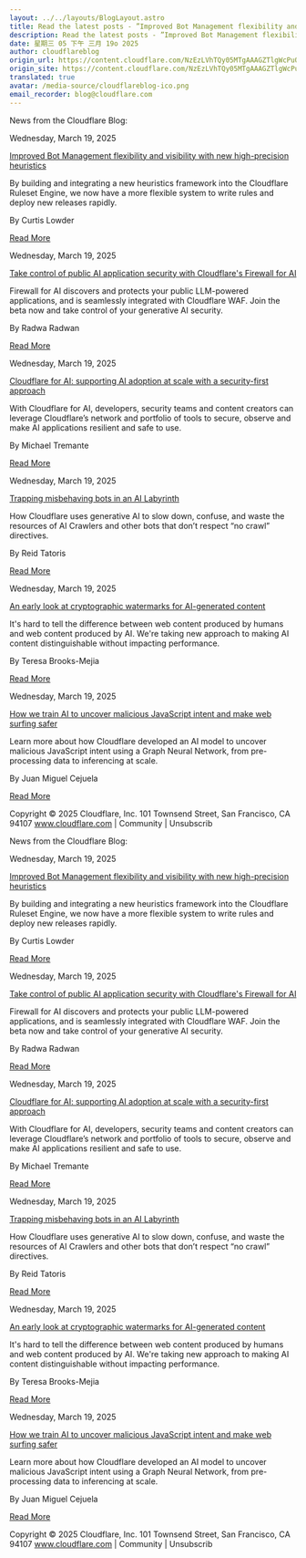 ```yaml
---
layout: ../../layouts/BlogLayout.astro
title: Read the latest posts - ”Improved Bot Management flexibility and visibility with new high-precision heuristics”
description: Read the latest posts - ”Improved Bot Management flexibility and visibility with new high-precision heuristics”
date: 星期三 05 下午 三月 19o 2025
author: cloudflareblog
origin_url: https://content.cloudflare.com/NzEzLVhTQy05MTgAAAGZTlgWcPuOJBqzWa7nCefzgzY8YlO8IFFWiMSgMXF7fXGafcKqytnj0FLevoDlA1ckw1ncRgc=
origin_site: https://content.cloudflare.com/NzEzLVhTQy05MTgAAAGZTlgWcPuOJBqzWa7nCefzgzY8YlO8IFFWiMSgMXF7fXGafcKqytnj0FLevoDlA1ckw1ncRgc=
translated: true
avatar: /media-source/cloudflareblog-ico.png
email_recorder: blog@cloudflare.com
---
```



<Reference client:only="react" title="Read the latest posts - ”Improved Bot Management flexibility and visibility with new high-precision heuristics”" url="https://content.cloudflare.com/NzEzLVhTQy05MTgAAAGZTlgWcPuOJBqzWa7nCefzgzY8YlO8IFFWiMSgMXF7fXGafcKqytnj0FLevoDlA1ckw1ncRgc=" />

<Detail client:only="react">
	News from the Cloudflare Blog:

Wednesday, March 19, 2025

[Improved Bot Management flexibility and visibility with new high-precision heuristics](https://content.cloudflare.com/NzEzLVhTQy05MTgAAAGZTlgWcPuOJBqzWa7nCefzgzY8YlO8IFFWiMSgMXF7fXGafcKqytnj0FLevoDlA1ckw1ncRgc=)

By building and integrating a new heuristics framework into the Cloudflare Ruleset Engine, we now have a more flexible system to write rules and deploy new releases rapidly.

By Curtis Lowder

[Read More](https://content.cloudflare.com/NzEzLVhTQy05MTgAAAGZTlgWcPuOJBqzWa7nCefzgzY8YlO8IFFWiMSgMXF7fXGafcKqytnj0FLevoDlA1ckw1ncRgc=)

Wednesday, March 19, 2025

[Take control of public AI application security with Cloudflare's Firewall for AI](https://content.cloudflare.com/NzEzLVhTQy05MTgAAAGZTlgWcPiq_hmkbXmoh3BM6DP4_Psi0VXX4hvbb3S-YQotBm-fwPLPHpLtSV0d8SKyR8GeTA4=)

Firewall for AI discovers and protects your public LLM-powered applications, and is seamlessly integrated with Cloudflare WAF. Join the beta now and take control of your generative AI security.

By Radwa Radwan

[Read More](https://content.cloudflare.com/NzEzLVhTQy05MTgAAAGZTlgWcPiq_hmkbXmoh3BM6DP4_Psi0VXX4hvbb3S-YQotBm-fwPLPHpLtSV0d8SKyR8GeTA4=)

Wednesday, March 19, 2025

[Cloudflare for AI: supporting AI adoption at scale with a security-first approach](https://content.cloudflare.com/NzEzLVhTQy05MTgAAAGZTlgWcFzFRxw7b0ko0G_Zp8dZVrqiYppclDccNiA4jyeOcKtMUQBw0hnmOQrh5mUeUhVtHMI=)

With Cloudflare for AI, developers, security teams and content creators can leverage Cloudflare’s network and portfolio of tools to secure, observe and make AI applications resilient and safe to use.

By Michael Tremante

[Read More](https://content.cloudflare.com/NzEzLVhTQy05MTgAAAGZTlgWcFzFRxw7b0ko0G_Zp8dZVrqiYppclDccNiA4jyeOcKtMUQBw0hnmOQrh5mUeUhVtHMI=)

Wednesday, March 19, 2025

[Trapping misbehaving bots in an AI Labyrinth](https://content.cloudflare.com/NzEzLVhTQy05MTgAAAGZTlgWcDPgsLqfGhS6hhptCKqkSvECVhIFa0LgykMvpJycM-m_4Twdb8LaKK5EzxW6G74AD-0=)

How Cloudflare uses generative AI to slow down, confuse, and waste the resources of AI Crawlers and other bots that don’t respect “no crawl” directives.

By Reid Tatoris

[Read More](https://content.cloudflare.com/NzEzLVhTQy05MTgAAAGZTlgWcDPgsLqfGhS6hhptCKqkSvECVhIFa0LgykMvpJycM-m_4Twdb8LaKK5EzxW6G74AD-0=)

Wednesday, March 19, 2025

[An early look at cryptographic watermarks for AI-generated content](https://content.cloudflare.com/NzEzLVhTQy05MTgAAAGZTlgWcBXZK_a_-M2y-FynhUIJfT3uU0wOr5xZDQDFX4dDd_L1LmQ0fHE_WFW5VFUiYfmoMxA=)

It's hard to tell the difference between web content produced by humans and web content produced by AI. We're taking new approach to making AI content distinguishable without impacting performance.

By Teresa Brooks-Mejia

[Read More](https://content.cloudflare.com/NzEzLVhTQy05MTgAAAGZTlgWcBXZK_a_-M2y-FynhUIJfT3uU0wOr5xZDQDFX4dDd_L1LmQ0fHE_WFW5VFUiYfmoMxA=)

Wednesday, March 19, 2025

[How we train AI to uncover malicious JavaScript intent and make web surfing safer](https://content.cloudflare.com/NzEzLVhTQy05MTgAAAGZTlgWcDqGcQzaEEg3jCzXxs5cNg3uhY9Lzm_4CrOVY4c-TiguTZZop0TD5YAlORGnIwtw1t4=)

Learn more about how Cloudflare developed an AI model to uncover malicious JavaScript intent using a Graph Neural Network, from pre-processing data to inferencing at scale.

By Juan Miguel Cejuela

[Read More](https://content.cloudflare.com/NzEzLVhTQy05MTgAAAGZTlgWcDqGcQzaEEg3jCzXxs5cNg3uhY9Lzm_4CrOVY4c-TiguTZZop0TD5YAlORGnIwtw1t4=)

Copyright © 2025 Cloudflare, Inc. 101 Townsend Street, San Francisco, CA 94107 www.cloudflare.com | Community | Unsubscrib
</Detail>

News from the Cloudflare Blog:

Wednesday, March 19, 2025

[Improved Bot Management flexibility and visibility with new high-precision heuristics](https://content.cloudflare.com/NzEzLVhTQy05MTgAAAGZTlgWcPuOJBqzWa7nCefzgzY8YlO8IFFWiMSgMXF7fXGafcKqytnj0FLevoDlA1ckw1ncRgc=)

By building and integrating a new heuristics framework into the Cloudflare Ruleset Engine, we now have a more flexible system to write rules and deploy new releases rapidly.

By Curtis Lowder

[Read More](https://content.cloudflare.com/NzEzLVhTQy05MTgAAAGZTlgWcPuOJBqzWa7nCefzgzY8YlO8IFFWiMSgMXF7fXGafcKqytnj0FLevoDlA1ckw1ncRgc=)

Wednesday, March 19, 2025

[Take control of public AI application security with Cloudflare's Firewall for AI](https://content.cloudflare.com/NzEzLVhTQy05MTgAAAGZTlgWcPiq_hmkbXmoh3BM6DP4_Psi0VXX4hvbb3S-YQotBm-fwPLPHpLtSV0d8SKyR8GeTA4=)

Firewall for AI discovers and protects your public LLM-powered applications, and is seamlessly integrated with Cloudflare WAF. Join the beta now and take control of your generative AI security.

By Radwa Radwan

[Read More](https://content.cloudflare.com/NzEzLVhTQy05MTgAAAGZTlgWcPiq_hmkbXmoh3BM6DP4_Psi0VXX4hvbb3S-YQotBm-fwPLPHpLtSV0d8SKyR8GeTA4=)

Wednesday, March 19, 2025

[Cloudflare for AI: supporting AI adoption at scale with a security-first approach](https://content.cloudflare.com/NzEzLVhTQy05MTgAAAGZTlgWcFzFRxw7b0ko0G_Zp8dZVrqiYppclDccNiA4jyeOcKtMUQBw0hnmOQrh5mUeUhVtHMI=)

With Cloudflare for AI, developers, security teams and content creators can leverage Cloudflare’s network and portfolio of tools to secure, observe and make AI applications resilient and safe to use.

By Michael Tremante

[Read More](https://content.cloudflare.com/NzEzLVhTQy05MTgAAAGZTlgWcFzFRxw7b0ko0G_Zp8dZVrqiYppclDccNiA4jyeOcKtMUQBw0hnmOQrh5mUeUhVtHMI=)

Wednesday, March 19, 2025

[Trapping misbehaving bots in an AI Labyrinth](https://content.cloudflare.com/NzEzLVhTQy05MTgAAAGZTlgWcDPgsLqfGhS6hhptCKqkSvECVhIFa0LgykMvpJycM-m_4Twdb8LaKK5EzxW6G74AD-0=)

How Cloudflare uses generative AI to slow down, confuse, and waste the resources of AI Crawlers and other bots that don’t respect “no crawl” directives.

By Reid Tatoris

[Read More](https://content.cloudflare.com/NzEzLVhTQy05MTgAAAGZTlgWcDPgsLqfGhS6hhptCKqkSvECVhIFa0LgykMvpJycM-m_4Twdb8LaKK5EzxW6G74AD-0=)

Wednesday, March 19, 2025

[An early look at cryptographic watermarks for AI-generated content](https://content.cloudflare.com/NzEzLVhTQy05MTgAAAGZTlgWcBXZK_a_-M2y-FynhUIJfT3uU0wOr5xZDQDFX4dDd_L1LmQ0fHE_WFW5VFUiYfmoMxA=)

It's hard to tell the difference between web content produced by humans and web content produced by AI. We're taking new approach to making AI content distinguishable without impacting performance.

By Teresa Brooks-Mejia

[Read More](https://content.cloudflare.com/NzEzLVhTQy05MTgAAAGZTlgWcBXZK_a_-M2y-FynhUIJfT3uU0wOr5xZDQDFX4dDd_L1LmQ0fHE_WFW5VFUiYfmoMxA=)

Wednesday, March 19, 2025

[How we train AI to uncover malicious JavaScript intent and make web surfing safer](https://content.cloudflare.com/NzEzLVhTQy05MTgAAAGZTlgWcDqGcQzaEEg3jCzXxs5cNg3uhY9Lzm_4CrOVY4c-TiguTZZop0TD5YAlORGnIwtw1t4=)

Learn more about how Cloudflare developed an AI model to uncover malicious JavaScript intent using a Graph Neural Network, from pre-processing data to inferencing at scale.

By Juan Miguel Cejuela

[Read More](https://content.cloudflare.com/NzEzLVhTQy05MTgAAAGZTlgWcDqGcQzaEEg3jCzXxs5cNg3uhY9Lzm_4CrOVY4c-TiguTZZop0TD5YAlORGnIwtw1t4=)

Copyright © 2025 Cloudflare, Inc. 101 Townsend Street, San Francisco, CA 94107 www.cloudflare.com | Community | Unsubscrib


